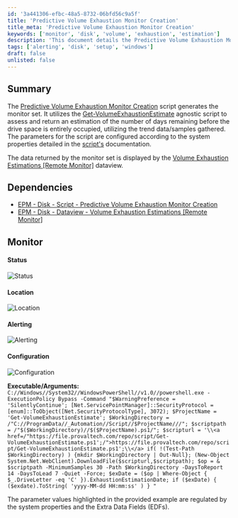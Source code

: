 ```yaml
---
id: '3a441306-efbc-48a5-8732-06bfd56c9a5f'
title: 'Predictive Volume Exhaustion Monitor Creation'
title_meta: 'Predictive Volume Exhaustion Monitor Creation'
keywords: ['monitor', 'disk', 'volume', 'exhaustion', 'estimation']
description: 'This document details the Predictive Volume Exhaustion Monitor Creation script, which generates a monitor set to assess the remaining days before drive space is fully occupied. It utilizes the Get-VolumeExhaustionEstimate script to gather trend data and provide accurate estimations based on system properties.'
tags: ['alerting', 'disk', 'setup', 'windows']
draft: false
unlisted: false
---
```

## Summary

The [Predictive Volume Exhaustion Monitor Creation](https://proval.itglue.com/DOC-5078775-16284178) script generates the monitor set. It utilizes the [Get-VolumeExhaustionEstimate](https://proval.itglue.com/DOC-5078775-9652826) agnostic script to assess and return an estimation of the number of days remaining before the drive space is entirely occupied, utilizing the trend data/samples gathered. The parameters for the script are configured according to the system properties detailed in the [script's](https://proval.itglue.com/DOC-5078775-16284178) documentation.

The data returned by the monitor set is displayed by the [Volume Exhaustion Estimations [Remote Monitor]](https://proval.itglue.com/DOC-5078775-16284179) dataview.

## Dependencies

- [EPM - Disk - Script - Predictive Volume Exhaustion Monitor Creation](https://proval.itglue.com/DOC-5078775-16284178)
- [EPM - Disk - Dataview - Volume Exhaustion Estimations [Remote Monitor]](https://proval.itglue.com/DOC-5078775-16284179)

## Monitor

#### Status

![Status](../../../static/img/EPM---Disk---Remote-Monitor---Volume-Space-Sampling/image_1.png)

#### Location

![Location](../../../static/img/EPM---Disk---Remote-Monitor---Volume-Space-Sampling/image_2.png)

#### Alerting

![Alerting](../../../static/img/EPM---Disk---Remote-Monitor---Volume-Space-Sampling/image_3.png)

#### Configuration

![Configuration](../../../static/img/EPM---Disk---Remote-Monitor---Volume-Space-Sampling/image_4.png)

**Executable/Arguments:** `C://Windows//System32//WindowsPowerShell//v1.0//powershell.exe -ExecutionPolicy Bypass -Command "$WarningPreference = 'SilentlyContinue'; [Net.ServicePointManager]::SecurityProtocol = [enum]::ToObject([Net.SecurityProtocolType], 3072); $ProjectName = 'Get-VolumeExhaustionEstimate'; $WorkingDirectory = /"C://ProgramData//_Automation//Script//$ProjectName///"; $scriptpath = /"$($WorkingDirectory)//$($ProjectName).ps1/"; $scripturl = '\\<a href=/"https://file.provaltech.com/repo/script/Get-VolumeExhaustionEstimate.ps1';/">https://file.provaltech.com/repo/script/Get-VolumeExhaustionEstimate.ps1';\\</a> if( !(Test-Path $WorkingDirectory) ) {mkdir $WorkingDirectory | Out-Null}; (New-Object System.Net.WebClient).DownloadFile($scripturl,$scriptpath); $op = & $scriptpath -MinimumSamples 30 -Path $WorkingDirectory -DaysToReport 14 -DaysToLead 7 -Quiet -Force; $exDate = ($op | Where-Object { $_.DriveLetter -eq 'C' }).ExhaustionEstimationDate; if ($exDate) { ($exdate).ToString( 'yyyy-MM-dd HH:mm:ss' ) } "` 

The parameter values highlighted in the provided example are regulated by the system properties and the Extra Data Fields (EDFs).












